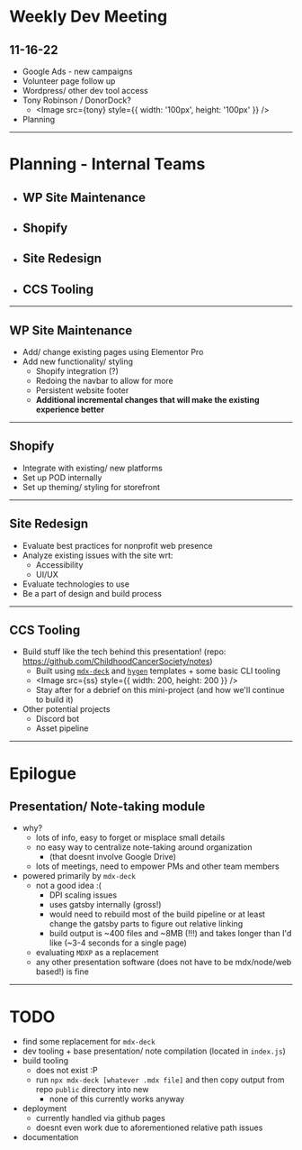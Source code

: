 


<Head>
<title>Weekly Dev Meeting - 11-16-22</title>
</Head>

# Weekly Dev Meeting
## 11-16-22

* Google Ads - new campaigns
* Volunteer page follow up
* Wordpress/ other dev tool access
* Tony Robinson / DonorDock?
  * <Image src={tony} style={{ width: '100px', height: '100px' }} />
* Planning

---
# Planning - Internal Teams

* ## WP Site Maintenance
* ## Shopify
* ## Site Redesign
* ## CCS Tooling

---
## WP Site Maintenance

* Add/ change existing pages using Elementor Pro
* Add new functionality/ styling
  * Shopify integration (?)
  * Redoing the navbar to allow for more 
  * Persistent website footer
  * __Additional incremental changes that will make the existing experience better__

---
## Shopify

* Integrate with existing/ new platforms
* Set up POD internally
* Set up theming/ styling for storefront

---
## Site Redesign

* Evaluate best practices for nonprofit web presence
* Analyze existing issues with the site wrt:
  * Accessibility
  * UI/UX
* Evaluate technologies to use
* Be a part of design and build process

---
## CCS Tooling

* Build stuff like the tech behind this presentation! (repo: https://github.com/ChildhoodCancerSociety/notes)
  * Built using [`mdx-deck`](https://github.com/jxnblk/mdx-deck) and [`hygen`](https://www.hygen.io/) templates + some basic CLI tooling
  * <Image src={ss} style={{ width: 200, height: 200 }} />
  * Stay after for a debrief on this mini-project (and how we'll continue to build it)
* Other potential projects
  * Discord bot
  * Asset pipeline

---
# Epilogue
## Presentation/ Note-taking module

* why?
  * lots of info, easy to forget or misplace small details
  * no easy way to centralize note-taking around organization
    * (that doesnt involve Google Drive)
  * lots of meetings, need to empower PMs and other team members
* powered primarily by `mdx-deck`
  * not a good idea :(
    * DPI scaling issues
    * uses gatsby internally (gross!)
    * would need to rebuild most of the build pipeline or at least change the gatsby parts to figure out relative linking
    * build output is ~400 files and ~8MB (!!!) and takes longer than I'd like (~3-4 seconds for a single page)
  * evaluating `MDXP` as a replacement
  * any other presentation software (does not have to be mdx/node/web based!) is fine

---
# TODO

* find some replacement for `mdx-deck`
* dev tooling + base presentation/ note compilation (located in `index.js`)
* build tooling
  * does not exist :P
  * run `npx mdx-deck [whatever .mdx file]` and then copy output from repo `public` directory into new 
    * none of this currently works anyway
* deployment
  * currently handled via github pages
  * doesnt even work due to aforementioned relative path issues
* documentation
